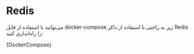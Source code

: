 
# Redis

می‌توانید با استفاده از فایل
docker-compose
زیر به راحتی با استفاده از داکر
Redis
را راه‌اندازی کنید:

<CodeBlock language="yaml" title="docker-compose.yml">
{DockerCompose}
</CodeBlock>